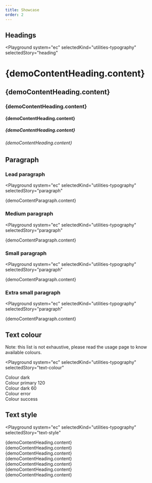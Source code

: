 ```yaml
---
title: Showcase
order: 2
---
```




## Headings

<Playground
  system="ec"
  selectedKind="utilities-typography"
  selectedStory="heading"
>
  <h1 className="ecl-u-type-heading-1">{demoContentHeading.content}</h1>
  <h2 className="ecl-u-type-heading-2">{demoContentHeading.content}</h2>
  <h3 className="ecl-u-type-heading-3">{demoContentHeading.content}</h3>
  <h4 className="ecl-u-type-heading-4">{demoContentHeading.content}</h4>
  <h5 className="ecl-u-type-heading-5">{demoContentHeading.content}</h5>
  <h6 className="ecl-u-type-heading-6">{demoContentHeading.content}</h6>
</Playground>

## Paragraph

### Lead paragraph

<Playground
  system="ec"
  selectedKind="utilities-typography"
  selectedStory="paragraph"
>
  <p className="ecl-u-type-paragraph-lead">{demoContentParagraph.content}</p>
</Playground>

### Medium paragraph

<Playground
  system="ec"
  selectedKind="utilities-typography"
  selectedStory="paragraph"
>
  <p className="ecl-u-type-paragraph">{demoContentParagraph.content}</p>
</Playground>

### Small paragraph

<Playground
  system="ec"
  selectedKind="utilities-typography"
  selectedStory="paragraph"
>
  <p className="ecl-u-type-paragraph-s">{demoContentParagraph.content}</p>
</Playground>

### Extra small paragraph

<Playground
  system="ec"
  selectedKind="utilities-typography"
  selectedStory="paragraph"
>
  <p className="ecl-u-type-paragraph-xs">{demoContentParagraph.content}</p>
</Playground>

## Text colour

Note: this list is not exhaustive, please read the usage page to know available colours.

<Playground
  system="ec"
  selectedKind="utilities-typography"
  selectedStory="text-colour"
>
  <div className="ecl-u-type-m ecl-u-type-color-dark">Colour dark</div>
  <div className="ecl-u-type-m ecl-u-type-color-primary-120">
    Colour primary 120
  </div>
  <div className="ecl-u-type-m ecl-u-type-color-dark-60">Colour dark 60</div>
  <div className="ecl-u-type-m ecl-u-type-color-error">Colour error</div>
  <div className="ecl-u-type-m ecl-u-type-color-success">Colour success</div>
</Playground>

## Text style

<Playground
  system="ec"
  selectedKind="utilities-typography"
  selectedStory="text-style"
>
  <div className="ecl-u-type-m ecl-u-type-none">
    {demoContentHeading.content}
  </div>
  <div className="ecl-u-type-m ecl-u-type-lowercase">
    {demoContentHeading.content}
  </div>
  <div className="ecl-u-type-m ecl-u-type-uppercase">
    {demoContentHeading.content}
  </div>
  <div className="ecl-u-type-m ecl-u-type-capitalize">
    {demoContentHeading.content}
  </div>
  <div className="ecl-u-type-m ecl-u-type-overline">
    {demoContentHeading.content}
  </div>
  <div className="ecl-u-type-m ecl-u-type-underline">
    {demoContentHeading.content}
  </div>
  <div className="ecl-u-type-m ecl-u-type-strike">
    {demoContentHeading.content}
  </div>
</Playground>
